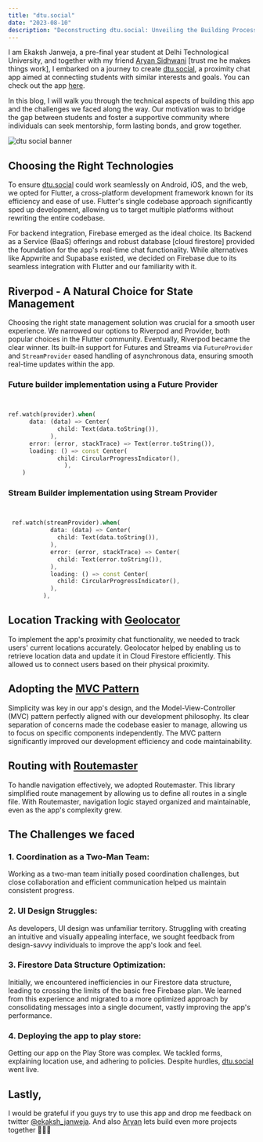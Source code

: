 ```yaml
---
title: "dtu.social"
date: "2023-08-10"
description: "Deconstructing dtu.social: Unveiling the Building Process"
---
```


I am Ekaksh Janweja, a pre-final year student at Delhi Technological University, and together with my friend [Aryan Sidhwani](https://www.linkedin.com/in/aryan-sidhwani/) \[trust me he makes things work\], I embarked on a journey to create [dtu.social](http://dtu.social), a proximity chat app aimed at connecting students with similar interests and goals. You can check out the app [here](https://play.google.com/store/apps/details?id=com.app.dtusocial).

In this blog, I will walk you through the technical aspects of building this app and the challenges we faced along the way. Our motivation was to bridge the gap between students and foster a supportive community where individuals can seek mentorship, form lasting bonds, and grow together.

![dtu social banner](https://cdn.hashnode.com/res/hashnode/image/upload/v1691689444550/610b794c-dd86-4a2c-a0a6-c2732b01bb7d.png?w=1600&h=840&fit=crop&crop=entropy&auto=compress,format&format=webp)

## Choosing the Right Technologies

To ensure [dtu.social](http://dtu.social) could work seamlessly on Android, iOS, and the web, we opted for Flutter, a cross-platform development framework known for its efficiency and ease of use. Flutter's single codebase approach significantly sped up development, allowing us to target multiple platforms without rewriting the entire codebase.

For backend integration, Firebase emerged as the ideal choice. Its Backend as a Service (BaaS) offerings and robust database \[cloud firestore\] provided the foundation for the app's real-time chat functionality. While alternatives like Appwrite and Supabase existed, we decided on Firebase due to its seamless integration with Flutter and our familiarity with it.

## Riverpod - A Natural Choice for State Management

Choosing the right state management solution was crucial for a smooth user experience. We narrowed our options to Riverpod and Provider, both popular choices in the Flutter community. Eventually, Riverpod became the clear winner. Its built-in support for Futures and Streams via `FutureProvider` and `StreamProvider` eased handling of asynchronous data, ensuring smooth real-time updates within the app.

### Future builder implementation using a Future Provider

```dart


ref.watch(provider).when(
      data: (data) => Center(
              child: Text(data.toString()),
            ),
      error: (error, stackTrace) => Text(error.toString()),
      loading: () => const Center(
              child: CircularProgressIndicator(),
                ),
    )


```

### Stream Builder implementation using Stream Provider

```dart


 ref.watch(streamProvider).when(
            data: (data) => Center(
              child: Text(data.toString()),
            ),
            error: (error, stackTrace) => Center(
              child: Text(error.toString()),
            ),
            loading: () => const Center(
              child: CircularProgressIndicator(),
            ),
          ),


```

## Location Tracking with [ Geolocator ](https://pub.dev/packages/geolocator)

To implement the app's proximity chat functionality, we needed to track users' current locations accurately. Geolocator helped by enabling us to retrieve location data and update it in Cloud Firestore efficiently. This allowed us to connect users based on their physical proximity.

## Adopting the [ MVC Pattern ](https://rohaaan.hashnode.dev/mastering-the-mvc-pattern-in-flutter-a-guide-to-better-code-organization)

Simplicity was key in our app's design, and the Model-View-Controller (MVC) pattern perfectly aligned with our development philosophy. Its clear separation of concerns made the codebase easier to manage, allowing us to focus on specific components independently. The MVC pattern significantly improved our development efficiency and code maintainability.

## Routing with [ Routemaster ](https://pub.dev/packages/routemaster)

To handle navigation effectively, we adopted Routemaster. This library simplified route management by allowing us to define all routes in a single file. With Routemaster, navigation logic stayed organized and maintainable, even as the app's complexity grew.

## The Challenges we faced

### 1. Coordination as a Two-Man Team:

Working as a two-man team initially posed coordination challenges, but close collaboration and efficient communication helped us maintain consistent progress.

### 2. UI Design Struggles:

As developers, UI design was unfamiliar territory. Struggling with creating an intuitive and visually appealing interface, we sought feedback from design-savvy individuals to improve the app's look and feel.

### 3. Firestore Data Structure Optimization:

Initially, we encountered inefficiencies in our Firestore data structure, leading to crossing the limits of the basic free Firebase plan. We learned from this experience and migrated to a more optimized approach by consolidating messages into a single document, vastly improving the app's performance.

### 4. Deploying the app to play store:

Getting our app on the Play Store was complex. We tackled forms, explaining location use, and adhering to policies. Despite hurdles, [dtu.social](http://dtu.social) went live.

## Lastly,

I would be grateful if you guys try to use this app and drop me feedback on twitter [@ekaksh_janweja](https://twitter.com/ekaksh_janweja). And also [Aryan](https://www.linkedin.com/in/aryan-sidhwani/) lets build even more projects together 🚀🚀🚀